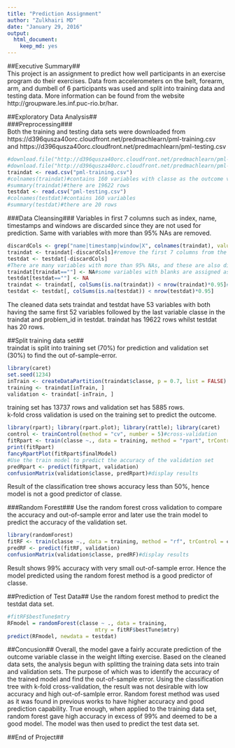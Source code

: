 ```yaml
---
title: "Prediction Assignment"
author: "Zulkhairi MD"
date: "January 29, 2016"
output: 
  html_document: 
    keep_md: yes
---
```

##Executive Summary##  
This project is an assignment to predict how well participants in an exercise program do their exercises. Data from accelerometers on the belt, forearm, arm, and dumbell of 6 participants was used and split into training data and testing data. More information can be found from the website http://groupware.les.inf.puc-rio.br/har.  
  
##Exploratory Data Analysis##    
###Preprocessing###  
Both the training and testing data sets were downloaded from https://d396qusza40orc.cloudfront.net/predmachlearn/pml-training.csv and
https://d396qusza40orc.cloudfront.net/predmachlearn/pml-testing.csv  
  

```r
#download.file("http://d396qusza40orc.cloudfront.net/predmachlearn/pml-training.csv", #"./pml-training.csv")
#download.file("http://d396qusza40orc.cloudfront.net/predmachlearn/pml-training.csv", #"./pml-testing.csv")
traindat <- read.csv("pml-training.csv")
#colnames(traindat)#contains 160 variables with classe as the outcome variable
#summary(traindat)#there are 19622 rows
testdat <- read.csv("pml-testing.csv")
#colnames(testdat)#contains 160 variables
#summary(testdat)#there are 20 rows
```
  
###Data Cleansing###
Variables in first 7 columns such as index, name, timestamps and windows are discarded since they are not used for prediction. Same with variables with more than 95% NAs are removed.
```r
discardCols <- grep("name|timestamp|window|X", colnames(traindat), value=F)
traindat <- traindat[-discardCols]#remove the first 7 columns from the data set
testdat <- testdat[-discardCols]
#There are many variables with more than 95% NAs, and these are also discarded from the data set.
traindat[traindat==""] <- NA#some variables with blanks are assigned as NAs and are also removed.
testdat[testdat==""] <- NA
traindat <- traindat[, colSums(is.na(traindat)) < nrow(traindat)*0.95]#keep variables with at least 95% non-NAs. This results in 53 usable variables including the outcome variable.
testdat <- testdat[, colSums(is.na(testdat)) < nrow(testdat)*0.95]
```
The cleaned data sets traindat and testdat have 53 variables with both having the same first 52 variables followed by the last variable classe in the traindat and problem_id in testdat. traindat has 19622 rows whilst testdat has 20 rows.  
  
##Split training data set##  
traindat is split into training set (70%) for prediction and validation set (30%) to find the out of-sample-error.
```r
library(caret)
set.seed(1234)
inTrain <- createDataPartition(traindat$classe, p = 0.7, list = FALSE)
training <- traindat[inTrain, ]
validation <- traindat[-inTrain, ]
```
training set has 13737 rows and validation set has 5885 rows.  
k-fold cross validation is used on the training set to predict the outcome.  
```r
library(rpart); library(rpart.plot); library(rattle); library(caret)
control <- trainControl(method = "cv", number = 5)#cross-validation
fitRpart <- train(classe ~., data = training, method = "rpart", trControl = control)#if connection failed, need to re-run R due to previous parallel processing
print(fitRpart)
fancyRpartPlot(fitRpart$finalModel)
#Use the train model to predict the accuracy of the validation set
predRpart <- predict(fitRpart, validation)
confusionMatrix(validation$classe, predRpart)#display results
```
  
Result of the classification tree shows accuracy less than 50%, hence model is not a good predictor of classe.  
  
###Random Forest###
Use the random forest cross validation to compare the accuracy and out-of-sample error and later use the train model to predict the accuracy of the validation set.  
```r
library(randomForest)
fitRF <- train(classe ~., data = training, method = "rf", trControl = control)#15 mins processing
predRF <- predict(fitRF, validation)
confusionMatrix(validation$classe, predRF)#display results
```
  
Result shows 99% accuracy with very small out-of-sample error. Hence the model predicted using the random forest method is a good predictor of classe.   
  
##Prediction of Test Data##
Use the random forest method to predict the testdat data set.
```r
#fitRF$bestTune$mtry
RFmodel = randomForest(classe ~ ., data = training, 
                            mtry = fitRF$bestTune$mtry)
predict(RFmodel, newdata = testdat)
```
  
##Concusion##
Overall, the model gave a fairly accurate prediction of the outcome variable classe in the weight lifting exercise. Based on the cleaned data sets, the analysis begun with splitting the training data sets into train and validation sets. The purpose of which was to identify the accuracy of the trained model and find the out-of-sample error. Using the classification tree with k-fold cross-validation, the result was not desirable with low accuracy and high out-of-samlple error. Random forest method was used as it was found in previous works to have higher accuracy and good prediction capability. True enough, when applied to the training data set, random forest gave high accuracy in excess of 99% and deemed to be a good model. The model was then used to predict the test data set.  
  
##End of Project##  
